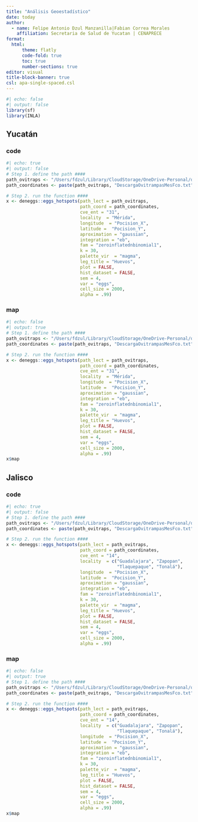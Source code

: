 ```yaml
---
title: "Análisis Geoestadístico"
date: today
author: 
  - name: Felipe Antonio Dzul Manzanilla|Fabian Correa Morales
    affiliation: Secretaria de Salud de Yucatan | CENAPRECE
format: 
  html:
      theme: flatly
      code-fold: true
      toc: true
      number-sections: true
editor: visual
title-block-banner: true
csl: apa-single-spaced.csl
---
```


```r
#| echo: false
#| output: false
library(sf)
library(INLA)
```

## Yucatán

::: panel-tabset
### code

```r
#| echo: true
#| output: false
# Step 1. define the path ####
path_ovitraps <- "/Users/fdzul/Library/CloudStorage/OneDrive-Personal/datasets/CENAPRECE/2024/31_yucatan"
path_coordinates <- paste(path_ovitraps, "DescargaOvitrampasMesFco.txt", sep = "/")

# Step 2. run the function #### 
x <- deneggs::eggs_hotspots(path_lect = path_ovitraps,
                            path_coord = path_coordinates,
                            cve_ent = "31",
                            locality  = "Mérida",
                            longitude  = "Pocision_X",
                            latitude =  "Pocision_Y",
                            aproximation = "gaussian",
                            integration = "eb",
                            fam = "zeroinflatednbinomial1",
                            k = 30,
                            palette_vir  = "magma",
                            leg_title = "Huevos",
                            plot = FALSE,
                            hist_dataset = FALSE,
                            sem = 4,
                            var = "eggs",
                            cell_size = 2000,
                            alpha = .99)
```

### map

```r
#| echo: false
#| output: true
# Step 1. define the path ####
path_ovitraps <- "/Users/fdzul/Library/CloudStorage/OneDrive-Personal/datasets/CENAPRECE/2024/31_yucatan"
path_coordinates <- paste(path_ovitraps, "DescargaOvitrampasMesFco.txt", sep = "/")

# Step 2. run the function #### 
x <- deneggs::eggs_hotspots(path_lect = path_ovitraps,
                            path_coord = path_coordinates,
                            cve_ent = "31",
                            locality  = "Mérida",
                            longitude  = "Pocision_X",
                            latitude =  "Pocision_Y",
                            aproximation = "gaussian",
                            integration = "eb",
                            fam = "zeroinflatednbinomial1",
                            k = 30,
                            palette_vir  = "magma",
                            leg_title = "Huevos",
                            plot = FALSE,
                            hist_dataset = FALSE,
                            sem = 4,
                            var = "eggs",
                            cell_size = 2000,
                            alpha = .99)
x$map

```
:::

## Jalisco

::: panel-tabset
### code

```r
#| echo: true
#| output: false
# Step 1. define the path ####
path_ovitraps <- "/Users/fdzul/Library/CloudStorage/OneDrive-Personal/datasets/CENAPRECE/2024/14_jalisco"
path_coordinates <- paste(path_ovitraps, "DescargaOvitrampasMesFco.txt", sep = "/")

# Step 2. run the function #### 
x <- deneggs::eggs_hotspots(path_lect = path_ovitraps,
                            path_coord = path_coordinates,
                            cve_ent = "14",
                            locality  = c("Guadalajara", "Zapopan",
                                          "Tlaquepaque", "Tonalá"),
                            longitude  = "Pocision_X",
                            latitude =  "Pocision_Y",
                            aproximation = "gaussian",
                            integration = "eb",
                            fam = "zeroinflatednbinomial1",
                            k = 30,
                            palette_vir  = "magma",
                            leg_title = "Huevos",
                            plot = FALSE,
                            hist_dataset = FALSE,
                            sem = 4,
                            var = "eggs",
                            cell_size = 2000,
                            alpha = .99)
```

### map

```r
#| echo: false
#| output: true
# Step 1. define the path ####
path_ovitraps <- "/Users/fdzul/Library/CloudStorage/OneDrive-Personal/datasets/CENAPRECE/2024/14_jalisco"
path_coordinates <- paste(path_ovitraps, "DescargaOvitrampasMesFco.txt", sep = "/")

# Step 2. run the function #### 
x <- deneggs::eggs_hotspots(path_lect = path_ovitraps,
                            path_coord = path_coordinates,
                            cve_ent = "14",
                            locality  = c("Guadalajara", "Zapopan",
                                          "Tlaquepaque", "Tonalá"),
                            longitude  = "Pocision_X",
                            latitude =  "Pocision_Y",
                            aproximation = "gaussian",
                            integration = "eb",
                            fam = "zeroinflatednbinomial1",
                            k = 30,
                            palette_vir  = "magma",
                            leg_title = "Huevos",
                            plot = FALSE,
                            hist_dataset = FALSE,
                            sem = 4,
                            var = "eggs",
                            cell_size = 2000,
                            alpha = .99)
x$map

```
:::
